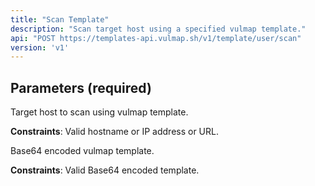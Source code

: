 ```yaml
---
title: "Scan Template"
description: "Scan target host using a specified vulmap template."
api: "POST https://templates-api.vulmap.sh/v1/template/user/scan"
version: 'v1'
---
```


## Parameters (required)

<ParamField body="target" type="string" required>
  Target host to scan using vulmap template.

  **Constraints**: Valid hostname or IP address or URL.
</ParamField>

<ParamField body="template_base64" type="string" required>
  Base64 encoded vulmap template.

  **Constraints**: Valid Base64 encoded template.
</ParamField>